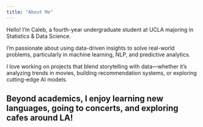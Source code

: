```yaml
---
title: "About Me"
---
```

Hello! I’m Caleb, a fourth-year undergraduate student at UCLA majoring in Statistics & Data Science.

I’m passionate about using data-driven insights to solve real-world problems, particularly in machine learning, NLP, and predictive analytics.

I love working on projects that blend storytelling with data—whether it's analyzing trends in movies, building recommendation systems, or exploring cutting-edge AI models.

Beyond academics, I enjoy learning new languages, going to concerts, and exploring cafes around LA! 
---
